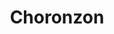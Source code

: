 ---
title: "Choronzon"
slug: "choronzon"
arcana: "Magician"

image: "./Choronzon.jpg"

phys: "resist"
gun: ""
fire: "absorb"
ice: ""
elec: ""
wind: ""
psy: ""
nuke: ""
bless: "weak"
curse: ""
---